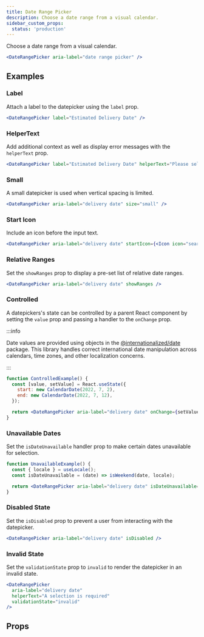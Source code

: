 ```yaml
---
title: Date Range Picker
description: Choose a date range from a visual calendar.
sidebar_custom_props:
  status: 'production'
---
```


Choose a date range from a visual calendar.

```jsx live
<DateRangePicker aria-label="date range picker" />
```

## Examples

### Label

Attach a label to the datepicker using the `label` prop.

```jsx live
<DateRangePicker label="Estimated Delivery Date" />
```

### HelperText

Add additional context as well as display error messages with the `helperText` prop.

```jsx live
<DateRangePicker label="Estimated Delivery Date" helperText="Please select a delivery date." />
```

### Small

A small datepicker is used when vertical spacing is limited.

```jsx live
<DateRangePicker aria-label="delivery date" size="small" />
```

### Start Icon

Include an icon before the input text.

```jsx live
<DateRangePicker aria-label="delivery date" startIcon={<Icon icon="search" />} />
```

### Relative Ranges

Set the `showRanges` prop to display a pre-set list of relative date ranges.

```jsx live
<DateRangePicker aria-label="delivery date" showRanges />
```

### Controlled

A datepickers's state can be controlled by a parent React component by setting the `value` prop and
passing a handler to the `onChange` prop.

:::info

Date values are provided using objects in the
[@internationalized/date](https://react-spectrum.adobe.com/internationalized/date) package. This
library handles correct international date manipulation across calendars, time zones, and other
localization concerns.

:::

```jsx live
function ControlledExample() {
  const [value, setValue] = React.useState({
    start: new CalendarDate(2022, 7, 2),
    end: new CalendarDate(2022, 7, 12),
  });

  return <DateRangePicker aria-label="delivery date" onChange={setValue} value={value} />;
}
```

### Unavailable Dates

Set the `isDateUnavailable` handler prop to make certain dates unavailable for selection.

```jsx live
function UnavailableExample() {
  const { locale } = useLocale();
  const isDateUnavailable = (date) => isWeekend(date, locale);

  return <DateRangePicker aria-label="delivery date" isDateUnavailable={isDateUnavailable} />;
}
```

### Disabled State

Set the `isDisabled` prop to prevent a user from interacting with the datepicker.

```jsx live
<DateRangePicker aria-label="delivery date" isDisabled />
```

### Invalid State

Set the `validationState` prop to `invalid` to render the datepicker in an invalid state.

```jsx live
<DateRangePicker
  aria-label="delivery date"
  helperText="A selection is required"
  validationState="invalid"
/>
```

## Props

<PropsTable component="DateRangePicker" />
